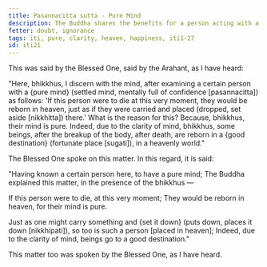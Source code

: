 ```yaml
---
title: Pasannacitta sutta - Pure Mind
description: The Buddha shares the benefits for a person acting with a pure mind based on his direct knowledge.
fetter: doubt, ignorance
tags: iti, pure, clarity, heaven, happiness, iti1-27
id: iti21
---
```


This was said by the Blessed One, said by the Arahant, as I have heard:

"Here, bhikkhus, I discern with the mind, after examining a certain person with a \{pure mind} (settled mind, mentally full of confidence [pasannacitta]) as follows: 'If this person were to die at this very moment, they would be reborn in heaven, just as if they were carried and placed (dropped, set aside [nikkhitta]) there.' What is the reason for this? Because, bhikkhus, their mind is pure. Indeed, due to the clarity of mind, bhikkhus, some beings, after the breakup of the body, after death, are reborn in a \{good destination} (fortunate place [sugati]), in a heavenly world."

The Blessed One spoke on this matter. In this regard, it is said:

"Having known a certain person here,
to have a pure mind;
The Buddha explained this matter,
in the presence of the bhikkhus —

If this person were to die,
at this very moment;
They would be reborn in heaven,
for their mind is pure.

Just as one might carry something and \{set it down} (puts down, places it down [nikkhipati]),
so too is such a person [placed in heaven];
Indeed, due to the clarity of mind,
beings go to a good destination."

This matter too was spoken by the Blessed One, as I have heard.